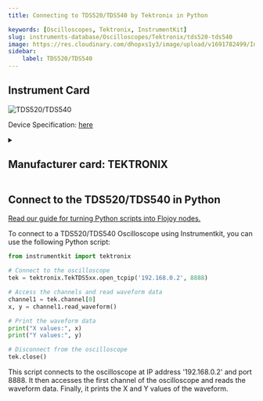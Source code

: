 ```yaml
---
title: Connecting to TDS520/TDS540 by Tektronix in Python

keywords: [Oscilloscopes, Tektronix, InstrumentKit] 
slug: instruments-database/Oscilloscopes/Tektronix/tds520-tds540 
image: https://res.cloudinary.com/dhopxs1y3/image/upload/v1691782499/Instruments/Oscilloscopes/TDS520-TDS540/TDS520-TDS540.jpg
sidebar:
    label: TDS520/TDS540 
---
```



## Instrument Card



![TDS520/TDS540](https://res.cloudinary.com/dhopxs1y3/image/upload/v1691782499/Instruments/Oscilloscopes/TDS520-TDS540/TDS520-TDS540.jpg)

Device Specification: [here](https://xdevs.com/doc/Tektronix/TDS520/TEKTRONIX_Company_Ad_TDS520_w_Datasheet.pdf)

<details style={{ marginTop: "15px"}}>
<summary><h2 style={{display:'inline'}}>Manufacturer card: TEKTRONIX</h2></summary>

![TEKTRONIX](https://res.cloudinary.com/dhopxs1y3/image/upload/v1692806108/Instruments/Vendor%20Logos/Tektronix.png)

Tektronix, Inc., historically widely known as Tek, is an American company best known for manufacturing test and measurement devices such as [oscilloscopes](https://en.wikipedia.org/wiki/Oscilloscope), [logic analyzers](https://en.wikipedia.org/wiki/Logic_analyzer), and video and mobile test protocol equipment.

- Headquarters: USA
- Yearly Revenue (millions, USD): 5800
- Vendor Website: [here](https://www.tek.com/en)

</details>


<FeaturedInstrumentVideo category="OSCILLOSCOPES" />

## Connect to the TDS520/TDS540 in Python

[Read our guide for turning Python scripts into Flojoy nodes.](https://docs.flojoy.ai/contribution/blocks/custom-flojoy-block/)



<Tabs>
<TabItem value="Flojoy" label="Flojoy" className="flojoy-instrument-tabs">

<SectionsCard category="OSCILLOSCOPES" manufacturer="Tektronix"></SectionsCard>

</TabItem>
<TabItem value="InstrumentKit" label="InstrumentKit">

To connect to a TDS520/TDS540 Oscilloscope using Instrumentkit, you can use the following Python script:

```python
from instrumentkit import tektronix

# Connect to the oscilloscope
tek = tektronix.TekTDS5xx.open_tcpip('192.168.0.2', 8888)

# Access the channels and read waveform data
channel1 = tek.channel[0]
x, y = channel1.read_waveform()

# Print the waveform data
print("X values:", x)
print("Y values:", y)

# Disconnect from the oscilloscope
tek.close()
```

This script connects to the oscilloscope at IP address '192.168.0.2' and port 8888. It then accesses the first channel of the oscilloscope and reads the waveform data. Finally, it prints the X and Y values of the waveform.

</TabItem>
</Tabs>